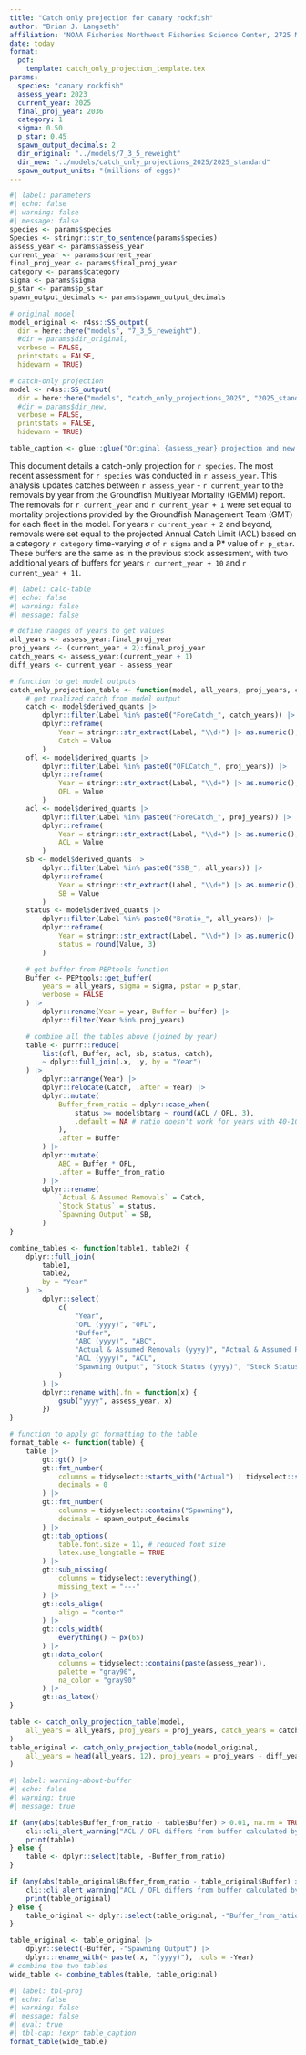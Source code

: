 ```yaml
---
title: "Catch only projection for canary rockfish"
author: "Brian J. Langseth" 
affiliation: 'NOAA Fisheries Northwest Fisheries Science Center, 2725 Montlake Blvd E, Seattle, WA 98112'
date: today
format: 
  pdf:
    template: catch_only_projection_template.tex
params:
  species: "canary rockfish"
  assess_year: 2023
  current_year: 2025
  final_proj_year: 2036
  category: 1
  sigma: 0.50
  p_star: 0.45
  spawn_output_decimals: 2
  dir_original: "../models/7_3_5_reweight"
  dir_new: "../models/catch_only_projections_2025/2025_standard"
  spawn_output_units: "(millions of eggs)"
---
```


```r
#| label: parameters
#| echo: false
#| warning: false
#| message: false
species <- params$species
Species <- stringr::str_to_sentence(params$species)
assess_year <- params$assess_year
current_year <- params$current_year
final_proj_year <- params$final_proj_year
category <- params$category
sigma <- params$sigma
p_star <- params$p_star
spawn_output_decimals <- params$spawn_output_decimals

# original model
model_original <- r4ss::SS_output(
  dir = here::here("models", "7_3_5_reweight"),
  #dir = params$dir_original,
  verbose = FALSE,
  printstats = FALSE, 
  hidewarn = TRUE)

# catch-only projection
model <- r4ss::SS_output(
  dir = here::here("models", "catch_only_projections_2025", "2025_standard"),
  #dir = params$dir_new,
  verbose = FALSE,
  printstats = FALSE, 
  hidewarn = TRUE) 

table_caption <- glue::glue("Original {assess_year} projection and new catch-only projection for OFLs (mt), buffer, ABCs (mt), actual & assumed catch (mt), ACLs (mt), spawning output {params$spawn_output_units}, and stock status (fraction of unfished spawning output) given the removals. The gray shading indicates values associated with the original {assess_year} assessment projection. In both the original model and the new projection, the removals for years beyond the values in the 'Actual & Assumed Removals' columns are the ACL values estimated from that model.")

```

This document details a catch-only projection for `r species`. The most recent assessment for `r species` was conducted in `r assess_year`. This analysis updates catches between `r assess_year` - `r current_year` to the removals by year from the Groundfish Multiyear Mortality (GEMM) report. The removals for `r current_year` and `r current_year + 1` were set equal to mortality projections provided by the Groundfish Management Team (GMT) for each fleet in the model. For years `r current_year + 2` and beyond, removals were set equal to the projected Annual Catch Limit (ACL) based on a category `r category` time-varying $\sigma$ of `r sigma` and a P* value of `r p_star`. These buffers are the same as in the previous stock assessment, with two additional years of buffers for years `r current_year + 10` and `r current_year + 11`. 

```r
#| label: calc-table
#| echo: false
#| warning: false
#| message: false

# define ranges of years to get values
all_years <- assess_year:final_proj_year
proj_years <- (current_year + 2):final_proj_year
catch_years <- assess_year:(current_year + 1)
diff_years <- current_year - assess_year

# function to get model outputs
catch_only_projection_table <- function(model, all_years, proj_years, catch_years) {
    # get realized catch from model output
    catch <- model$derived_quants |>
        dplyr::filter(Label %in% paste0("ForeCatch_", catch_years)) |>
        dplyr::reframe(
            Year = stringr::str_extract(Label, "\\d+") |> as.numeric(),
            Catch = Value
        )
    ofl <- model$derived_quants |>
        dplyr::filter(Label %in% paste0("OFLCatch_", proj_years)) |>
        dplyr::reframe(
            Year = stringr::str_extract(Label, "\\d+") |> as.numeric(),
            OFL = Value
        )
    acl <- model$derived_quants |>
        dplyr::filter(Label %in% paste0("ForeCatch_", proj_years)) |>
        dplyr::reframe(
            Year = stringr::str_extract(Label, "\\d+") |> as.numeric(),
            ACL = Value
        )
    sb <- model$derived_quants |>
        dplyr::filter(Label %in% paste0("SSB_", all_years)) |>
        dplyr::reframe(
            Year = stringr::str_extract(Label, "\\d+") |> as.numeric(),
            SB = Value
        )
    status <- model$derived_quants |>
        dplyr::filter(Label %in% paste0("Bratio_", all_years)) |>
        dplyr::reframe(
            Year = stringr::str_extract(Label, "\\d+") |> as.numeric(),
            status = round(Value, 3)
        )

    # get buffer from PEPtools function
    Buffer <- PEPtools::get_buffer(
        years = all_years, sigma = sigma, pstar = p_star,
        verbose = FALSE
    ) |>
        dplyr::rename(Year = year, Buffer = buffer) |>
        dplyr::filter(Year %in% proj_years)

    # combine all the tables above (joined by year)
    table <- purrr::reduce(
        list(ofl, Buffer, acl, sb, status, catch),
        ~ dplyr::full_join(.x, .y, by = "Year")
    ) |>
        dplyr::arrange(Year) |>
        dplyr::relocate(Catch, .after = Year) |>
        dplyr::mutate(
            Buffer_from_ratio = dplyr::case_when(
                status >= model$btarg ~ round(ACL / OFL, 3),
                .default = NA # ratio doesn't work for years with 40-10 adjustment
            ),
            .after = Buffer
        ) |>
        dplyr::mutate(
            ABC = Buffer * OFL,
            .after = Buffer_from_ratio
        ) |>
        dplyr::rename(
            `Actual & Assumed Removals` = Catch,
            `Stock Status` = status,
            `Spawning Output` = SB,
        )
}

combine_tables <- function(table1, table2) {
    dplyr::full_join(
        table1,
        table2,
        by = "Year"
    ) |>
        dplyr::select(
            c(
                "Year",
                "OFL (yyyy)", "OFL",
                "Buffer",
                "ABC (yyyy)", "ABC",
                "Actual & Assumed Removals (yyyy)", "Actual & Assumed Removals",
                "ACL (yyyy)", "ACL",
                "Spawning Output", "Stock Status (yyyy)", "Stock Status"
            )
        ) |>
        dplyr::rename_with(.fn = function(x) {
            gsub("yyyy", assess_year, x)
        })
}

# function to apply gt formatting to the table
format_table <- function(table) {
    table |>
        gt::gt() |>
        gt::fmt_number(
            columns = tidyselect::starts_with("Actual") | tidyselect::starts_with("OFL") | tidyselect::starts_with("ABC") | tidyselect::starts_with("ACL"),
            decimals = 0
        ) |>
        gt::fmt_number(
            columns = tidyselect::contains("Spawning"),
            decimals = spawn_output_decimals
        ) |>
        gt::tab_options(
            table.font.size = 11, # reduced font size
            latex.use_longtable = TRUE
        ) |>
        gt::sub_missing(
            columns = tidyselect::everything(),
            missing_text = "---"
        ) |>
        gt::cols_align(
            align = "center"
        ) |>
        gt::cols_width(
            everything() ~ px(65)
        ) |>
        gt::data_color(
            columns = tidyselect::contains(paste(assess_year)),
            palette = "gray90",
            na_color = "gray90"
        ) |>
        gt::as_latex()
}

table <- catch_only_projection_table(model,
    all_years = all_years, proj_years = proj_years, catch_years = catch_years
)
table_original <- catch_only_projection_table(model_original,
    all_years = head(all_years, 12), proj_years = proj_years - diff_years, catch_years = catch_years - diff_years
)

```

```r
#| label: warning-about-buffer
#| echo: false
#| warning: true
#| message: true

if (any(abs(table$Buffer_from_ratio - table$Buffer) > 0.01, na.rm = TRUE)) {
    cli::cli_alert_warning("ACL / OFL differs from buffer calculated by PEPtools::get_buffer() by more than 0.01 for years with status > target. See values below.")
    print(table)
} else {
    table <- dplyr::select(table, -Buffer_from_ratio)
}

if (any(abs(table_original$Buffer_from_ratio - table_original$Buffer) > 0.01, na.rm = TRUE)) {
    cli::cli_alert_warning("ACL / OFL differs from buffer calculated by PEPtools::get_buffer() by more than 0.01 for years with status > target. See values below.")
    print(table_original)
} else {
    table_original <- dplyr::select(table_original, -"Buffer_from_ratio")
}

table_original <- table_original |>
    dplyr::select(-Buffer, -"Spawning Output") |>
    dplyr::rename_with(~ paste(.x, "(yyyy)"), .cols = -Year)
# combine the two tables
wide_table <- combine_tables(table, table_original)
```

```r
#| label: tbl-proj
#| echo: false
#| warning: false
#| message: false
#| eval: true
#| tbl-cap: !expr table_caption
format_table(wide_table)
```
